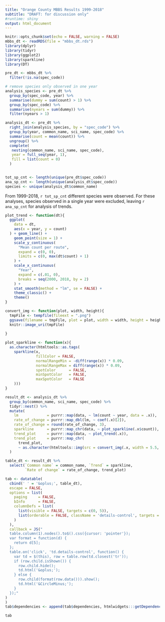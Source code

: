 ```yaml
---
title: "Orange County MBBS Results 1999-2018"
subtitle: "DRAFT: for discussion only"
#runtime: shiny
output: html_document
---
```



```r
knitr::opts_chunk$set(echo = FALSE, warning = FALSE)
mbbs_dt <- readRDS(file = "mbbs_dt.rds")
library(dplyr)
library(tidyr)
library(ggplot2)
library(sparkline)
library(DT)
```

```r
pre_dt <- mbbs_dt %>% 
  filter(!is.na(spec_code)) 

# remove species only observed in one year
analysis_species <- pre_dt %>%
  group_by(spec_code, year) %>%
  summarise(dummy = sum(count) > 1) %>%
  group_by(spec_code) %>%
  summarise(nyears = sum(dummy)) %>%
  filter(nyears > 1)

analysis_dt <- pre_dt %>%
  right_join(analysis_species, by = "spec_code") %>%
  group_by(year, common_name, sci_name, spec_code) %>%
  summarise(count = mean(count)) %>%
  ungroup() %>%
  complete(
   nesting(common_name, sci_name, spec_code),
   year = full_seq(year, 1), 
   fill = list(count = 0)
  ) 
 

tot_sp_cnt <- length(unique(pre_dt$spec_code))
ana_sp_cnt <- length(unique(analysis_dt$spec_code))
species <- unique(analysis_dt$common_name)

```

From 1999-2018, `r tot_sp_cnt` different species were observed. For these analyses, species observed in a single year were excluded, leaving `r ana_sp_cnt` for analysis of trends.

```r
plot_trend <- function(dt){
  ggplot(
    data = dt,
    aes(x = year, y = count)
  ) + geom_line() +
    geom_point(size = 1) + 
    scale_y_continuous(
      "Mean count per route",
      expand = c(0, 0),
      limits = c(0, max(dt$count) + 1)
    ) + 
    scale_x_continuous(
      "Year",
      expand = c(.01, 0),
      breaks = seq(2000, 2018, by = 2) 
    ) + 
    stat_smooth(method = "lm", se = FALSE) +
    theme_classic() + 
    theme()
}

convert_img <- function(plot, width, height){
  tmpFile <- tempfile(fileext = ".png")
  ggsave(filename = tmpFile, plot = plot, width = width, height = height, dpi = 72)
  knitr::image_uri(tmpFile)
  
}

plot_sparkline <- function(x){
  as.character(htmltools::as.tags(
    sparkline(x,
              fillColor = FALSE,
              normalRangeMin = -diff(range(x)) * 0.09,
              normalRangeMax = diff(range(x)) * 0.09,
              spotColor      = FALSE,
              minSpotColor   = FALSE,
              maxSpotColor   = FALSE
    )))
}

```

```r
result_dt <- analysis_dt %>%
  group_by(common_name, sci_name, spec_code) %>%
  tidyr::nest() %>%
  mutate(
    lm             = purrr::map(data, ~ lm(count ~ year, data = .x)),
    rate_of_change = purrr::map_dbl(lm, ~ coef(.x)[2]),
    rate_of_change = round(rate_of_change, 3), 
    sparkline      = purrr::map_chr(data, ~ plot_sparkline(.x$count)),
    trend_plot     = purrr::map(data, ~ plot_trend(.x)),
    trend_plot     = purrr::map_chr(
      trend_plot, 
      ~ as.character(htmltools::img(src = convert_img(.x, width = 5.5, height = 4))))
  )

table_dt <- result_dt %>%
  select(`Common name` = common_name, `Trend` = sparkline, 
         `Rate of change` = rate_of_change, trend_plot)
```

```r
tab <- datatable(
  cbind(' ' = '&oplus;', table_dt), 
  escape = FALSE,
  options = list(
    paging     = FALSE,
    bInfo      = FALSE,
    columnDefs = list(
      list(visible = FALSE, targets = c(0, 5)),
      list(orderable = FALSE, className = 'details-control', targets = c(1, 5))
    )
  ),
  callback = JS("
  table.column(1).nodes().to$().css({cursor: 'pointer'});
  var format = function(d) {
    return d[5];
  };
  table.on('click', 'td.details-control', function() {
    var td = $(this), row = table.row(td.closest('tr'));
    if (row.child.isShown()) {
      row.child.hide();
      td.html('&oplus;');
    } else {
      row.child(format(row.data())).show();
      td.html('&CircleMinus;');
    }
  });"
)
)
tab$dependencies <- append(tab$dependencies, htmlwidgets:::getDependency("sparkline"))
```
```r
tab
```



